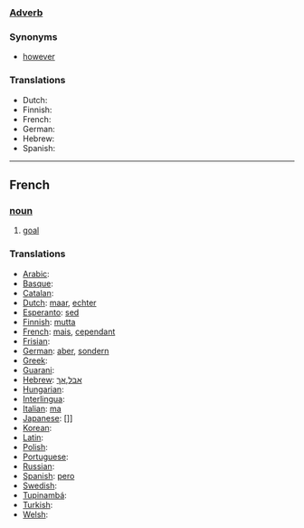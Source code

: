 ===[[Adverb]]===

===Synonyms===
*[[however]]

===Translations===
*Dutch: 
*Finnish: 
*French: 
*German: 
*Hebrew: 
*Spanish: 
----
==French==
===[[noun]]===
#[[goal]]


===Translations===
*[[Arabic]]: [[]]
*[[Basque]]: [[]]
*[[Catalan]]: [[]]
*[[Dutch]]: [[maar]], [[echter]]
*[[Esperanto]]: [[sed]]
*[[Finnish]]: [[mutta]]
*[[French]]: [[mais]], [[cependant]]
*[[Frisian]]: [[]]
*[[German]]: [[aber]], [[sondern]]
*[[Greek]]: [[]]
*[[Guarani]]: [[]]
*[[Hebrew]]: [[אבל]],[[אך]]
*[[Hungarian]]: [[]]
*[[Interlingua]]: [[]]
*[[Italian]]: [[ma]]
*[[Japanese]]: []]
*[[Korean]]: [[]]
*[[Latin]]: [[]]
*[[Polish]]: [[]]
*[[Portuguese]]: [[]]
*[[Russian]]: [[]]
*[[Spanish]]: [[pero]]
*[[Swedish]]: [[]]
*[[Tupinambá]]: [[]]
*[[Turkish]]: [[]]
*[[Welsh]]: [[]]